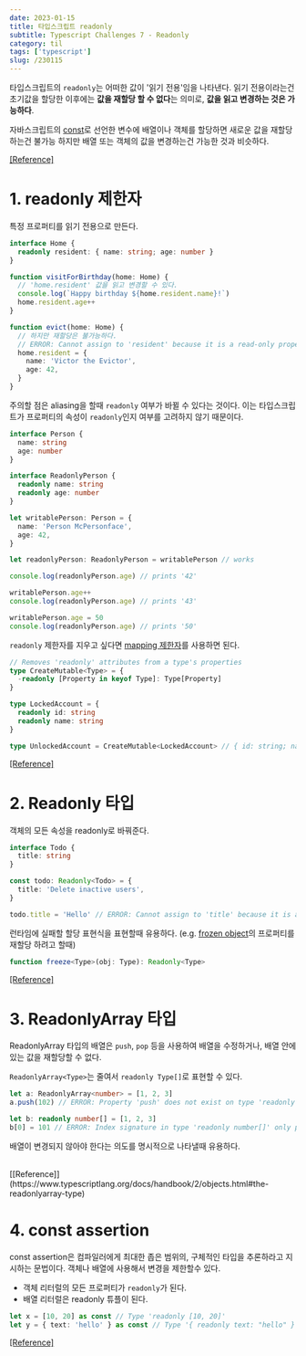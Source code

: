 ```yaml
---
date: 2023-01-15
title: 타입스크립트 readonly
subtitle: Typescript Challenges 7 - Readonly
category: til
tags: ['typescript']
slug: /230115
---
```


타입스크립트의 `readonly`는 어떠한 값이 '읽기 전용'임을 나타낸다. 읽기 전용이라는건 초기값을 할당한 이후에는 **값을 재할당 할 수 없다**는 의미로, **값을 읽고 변경하는 것은 가능하다**.

자바스크립트의 [const](https://developer.mozilla.org/en-US/docs/Web/JavaScript/Reference/Statements/const)로 선언한 변수에 배열이나 객체를 할당하면 새로운 값을 재할당 하는건 불가능 하지만 배열 또는 객체의 값을 변경하는건 가능한 것과 비슷하다.

[[Reference]](https://www.typescriptlang.org/docs/handbook/typescript-in-5-minutes-func.html#readonly-and-const)

# 1. readonly 제한자

특정 프로퍼티를 읽기 전용으로 만든다.

```ts
interface Home {
  readonly resident: { name: string; age: number }
}

function visitForBirthday(home: Home) {
  // 'home.resident' 값을 읽고 변경할 수 있다.
  console.log(`Happy birthday ${home.resident.name}!`)
  home.resident.age++
}

function evict(home: Home) {
  // 하지만 재할당은 불가능하다.
  // ERROR: Cannot assign to 'resident' because it is a read-only property.
  home.resident = {
    name: 'Victor the Evictor',
    age: 42,
  }
}
```

주의할 점은 aliasing을 할때 `readonly` 여부가 바뀔 수 있다는 것이다. 이는 타입스크립트가 프로퍼티의 속성이 `readonly`인지 여부를 고려하지 않기 때문이다.

```ts
interface Person {
  name: string
  age: number
}

interface ReadonlyPerson {
  readonly name: string
  readonly age: number
}

let writablePerson: Person = {
  name: 'Person McPersonface',
  age: 42,
}

let readonlyPerson: ReadonlyPerson = writablePerson // works

console.log(readonlyPerson.age) // prints '42'

writablePerson.age++
console.log(readonlyPerson.age) // prints '43'

writablePerson.age = 50
console.log(readonlyPerson.age) // prints '50'
```

`readonly` 제한자를 지우고 싶다면 [mapping 제한자](https://www.typescriptlang.org/docs/handbook/2/mapped-types.html#mapping-modifiers)를 사용하면 된다.

```ts
// Removes 'readonly' attributes from a type's properties
type CreateMutable<Type> = {
  -readonly [Property in keyof Type]: Type[Property]
}

type LockedAccount = {
  readonly id: string
  readonly name: string
}

type UnlockedAccount = CreateMutable<LockedAccount> // { id: string; name: string; }
```

[[Reference]](https://www.typescriptlang.org/docs/handbook/2/objects.html#readonly-properties)

# 2. Readonly 타입

객체의 모든 속성을 readonly로 바꿔준다.

```ts
interface Todo {
  title: string
}

const todo: Readonly<Todo> = {
  title: 'Delete inactive users',
}

todo.title = 'Hello' // ERROR: Cannot assign to 'title' because it is a read-only property.
```

런타임에 실패할 할당 표현식을 표현할때 유용하다. (e.g. [frozen object](https://developer.mozilla.org/en-US/docs/Web/JavaScript/Reference/Global_Objects/Object/freeze)의 프로퍼티를 재할당 하려고 할때)

```ts
function freeze<Type>(obj: Type): Readonly<Type>
```

[[Reference]](https://www.typescriptlang.org/docs/handbook/utility-types.html#readonlytype)

# 3. ReadonlyArray 타입

ReadonlyArray 타입의 배열은 `push`, `pop` 등을 사용하여 배열을 수정하거나, 배열 안에 있는 값을 재할당할 수 없다.

`ReadonlyArray<Type>`는 줄여서 `readonly Type[]`로 표현할 수 있다.

```ts
let a: ReadonlyArray<number> = [1, 2, 3]
a.push(102) // ERROR: Property 'push' does not exist on type 'readonly number[]'.

let b: readonly number[] = [1, 2, 3]
b[0] = 101 // ERROR: Index signature in type 'readonly number[]' only permits reading.
```

배열이 변경되지 않아야 한다는 의도를 명시적으로 나타낼때 유용하다.

<br />
[[Reference]](https://www.typescriptlang.org/docs/handbook/2/objects.html#the-readonlyarray-type)

# 4. const assertion

const assertion은 컴파일러에게 최대한 좁은 범위의, 구체적인 타입을 추론하라고 지시하는 문법이다. 객체나 배열에 사용해서 변경을 제한할수 있다.

- 객체 리터럴의 모든 프로퍼티가 `readonly`가 된다.
- 배열 리터럴은 readonly 튜플이 된다.

```ts
let x = [10, 20] as const // Type 'readonly [10, 20]'
let y = { text: 'hello' } as const // Type '{ readonly text: "hello" }'
```

[[Reference]](https://www.typescriptlang.org/docs/handbook/release-notes/typescript-3-4.html#const-assertions)
